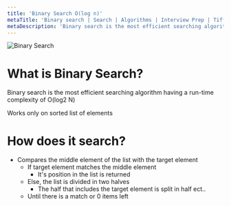 ```yaml
---
title: 'Binary Search O(log n)'
metaTitle: 'Binary search | Search | Algorithms | Interview Prep | Tiffany Lea'
metaDescription: 'Binary search is the most efficient searching algorithm having a run-time complexity of O(log2 N)'
---
```


<img src="/static/assets/images/binary-search.gif" alt="Binary Search" />

# What is Binary Search?

Binary search is the most efficient searching algorithm having a run-time complexity of O(log2 N)

Works only on sorted list of elements

# How does it search?

- Compares the middle element of the list with the target element
  - If target element matches the middle element
    - It's position in the list is returned
  - Else, the list is divided in two halves
    - The half that includes the target element is split in half ect..
  - Until there is a match or 0 items left
